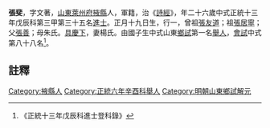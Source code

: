 {{明清人物信息框
| 姓名 = 張斐
| 原名 =
| 圖片名稱= 
| 圖片大小 =
| 圖片說明 = 
| 最高職務 =
| 國家 = 大明 
| 爵位 =
| 籍貫 = [[山東|山東]][[萊州府|萊州府]][[掖縣|掖縣]]
| 族裔 = 
| 旗籍 = 
| 字號 = 
| 諡號 =
| 出生日期 = 正月十九日
| 出生地點 =
| 逝世日期 = 
| 逝世地點 =
| 墓葬 =
| 配偶 = 楊氏
| 親屬 = 曾祖[[張友道|張友道]]，祖[[張居寧|張居寧]]，父[[張善|張善]]，母朱氏
| 出身 =
* 正統十三年戊辰科進士
| 經歷 =
| 著作 =  
}}
'''張斐'''{{BD|1423年||？年||}}，字文著，[[山東|山東]][[萊州府|萊州府]][[掖縣|掖縣]]人，軍籍，治《[[詩經|詩經]]》，年二十六歲中式正統十三年戊辰科第三甲第三十五名[[進士|進士]]。正月十九日生，行一，曾祖[[張友道|張友道]]；祖[[張居寧|張居寧]]；父[[張善|張善]]；母朱氏。[[具慶下|具慶下]]，妻楊氏。由國子生中式山東[[鄉試|鄉試]]第一名[[舉人|舉人]]，[[會試|會試]]中式第八十八名<ref>《正統十三年戊辰科進士登科錄》</ref>。
==註釋==
{{reflist}}
{{明朝人物小作品}}
{{正統十三年戊辰科殿试金榜}}
{{DEFAULTSORT:Zhang张}}
[[Category:掖縣人|Category:掖縣人]]
[[Category:正統六年辛酉科舉人|Category:正統六年辛酉科舉人]]
[[Category:明朝山東鄉試解元|Category:明朝山東鄉試解元]]